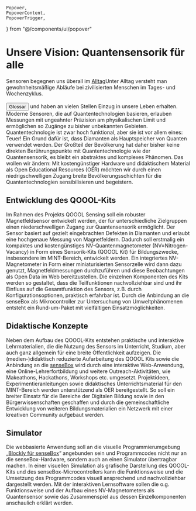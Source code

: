     Popover,
    PopoverContent,
    PopoverTrigger,
} from "@/components/ui/popover"

# Unsere Vision: Quantensensorik für alle

Sensoren begegnen uns überall im <Popover><PopoverTrigger><u>Alltag</u></PopoverTrigger><PopoverContent>Unter Alltag versteht man gewohnheitsmäßige Abläufe bei zivilisierten Menschen im Tages- und Wochenzyklus.<br /><br />
[<Button>Glossar</Button>](/glossar#alltag)</PopoverContent></Popover> und haben an vielen Stellen Einzug in unsere Leben erhalten. Moderne Sensoren, die auf Quantentechnologien basieren, erlauben Messungen mit ungeahnter Präzision am physikalischen Limit und ermöglichen so Zugänge zu bisher unbekannten Gebieten. Quantentechnologie ist zwar hoch funktional, aber sie ist vor allem eines: Teuer! Ein Grund dafür ist, dass Diamanten als Hauptspeicher von Quanten verwendet werden. Der Großteil der Bevölkerung hat daher bisher keine direkten Berührungspunkte mit Quantentechnologie wie der Quantensensorik, es bleibt ein abstraktes und komplexes Phänomen. Das wollen wir ändern: Mit kostengünstiger Hardware und didaktischem Material als Open Educational Resources (OER) möchten wir durch einen niedrigschwelligen Zugang breite Bevölkerungsschichten für die Quantentechnologien sensibilisieren und begeistern.

## Entwicklung des QOOOL-Kits

Im Rahmen des Projekts QOOOL Sensing soll ein robuster Magnetfeldsensor entwickelt werden, der für unterschiedliche Zielgruppen einen niederschwelligen Zugang zur Quantensensorik ermöglicht. Der Sensor basiert auf gezielt eingebrachten Defekten in Diamanten und erlaubt eine hochgenaue Messung von Magnetfeldern. Dadurch soll erstmalig ein kompaktes und kostengünstiges NV-Quantenmagnetometer (NV=Nitrogen-Vacancy) in Form eines Sensorik-Kits (QOOOL Kit) für Bildungszwecke, insbesondere im MINT-Bereich, entwickelt werden. Ein integriertes NV-Magnetometer in Form einer miniaturisierten Sensorzelle wird dann dazu genutzt, Magnetfeldmessungen durchzuführen und diese Beobachtungen als Open Data im Web bereitzustellen. Die einzelnen Komponenten des Kits werden so gestaltet, dass die Teilfunktionen nachvollziehbar sind und ihr Einfluss auf die Gesamtfunktion des Sensors, z.B. durch Konfigurationsoptionen, praktisch erfahrbar ist. Durch die Anbindung an die senseBox als Mikrocontroller zur Untersuchung von Umweltphänomenen entsteht ein Rund-um-Paket mit vielfältigen Einsatzmöglichkeiten.

## Didaktische Konzepte

Neben dem Aufbau des QOOOL-Kits entstehen praktische und interaktive Lehrmaterialien, die die Nutzung des Sensors im Unterricht, Studium, aber auch ganz allgemein für eine breite Öffentlichkeit aufzeigen. Die (medien-)didaktisch reduzierte Aufarbeitung des QOOOL Kits sowie die Anbindung an die [senseBox](https://sensebox.de/) wird durch eine interaktive Web-Anwendung, eine Online-Lehrerfortbildung und weitere Outreach-Aktivitäten, wie Makeathons, Hackathons, Workshops etc. umgesetzt. Projektideen, Experimentieranleitungen sowie didaktisches Unterrichtsmaterial für den MINT-Bereich werden unterstützend als OER bereitgestellt. So soll ein breiter Einsatz für die Bereiche der Digitalen Bildung sowie in den Bürgerwissenschaften geschaffen und durch die gemeinschaftliche Entwicklung von weiteren Bildungsmaterialien ein Netzwerk mit einer kreativen Community aufgebaut werden.

## Simulator

Die webbasierte Anwendung soll an die visuelle Programmierumgebung „[Blockly für senseBox](https://blockly.sensebox.de/)“ angebunden sein und Programmcodes nicht nur an die senseBox-Hardware, sondern auch an einen Simulator übertragbar machen. In einer visuellen Simulation als grafische Darstellung des QOOOL-Kits und des senseBox-Microcontrollers kann die Funktionsweise und die Umsetzung des Programmcodes visuell ansprechend und nachvollziehbar dargestellt werden. Mit der interaktiven Lernsoftware sollen die o.g. Funktionsweise und der Aufbau eines NV-Magnetometers als Quantensensor sowie das Zusammenspiel aus dessen Einzelkomponenten anschaulich erklärt werden.
